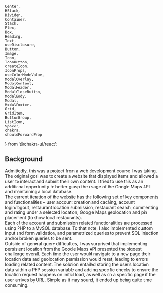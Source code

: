     Center,
    HStack,
    Divider,
    Container,
    Stack,
    Flex,
    Box,
    Heading,
    Text,
    useDisclosure,
    Button,
    Image,
    Icon,
    IconButton,
    createIcon,
    IconProps,
    useColorModeValue,
    ModalOverlay,
    ModalContent,
    ModalHeader,
    ModalCloseButton,
    ModalBody,
    Modal,
    ModalFooter,
    Grid,
    GridItem,
    ButtonGroup,
    ListIcon,
    Spacer,
    chakra,
    shouldForwardProp
} from '@chakra-ui/react';


## Background

Admittedly, this was a project from a web development course I was taking. The original goal was to create a website that displayed items and allowed a user to interact and submit their own content. I tried to use this as an additional opportunity to better grasp the usage of the Google Maps API and maintaining a local database. 
<br/>
The current iteration of the website has the following set of key components and functionalities – user account creation and caching, account login/logout, restaurant location submission, restaurant search, commenting and rating under a selected location, Google Maps geolocation and pin placement (to show local restaurants).
<br/>
Each of the account and submission related functionalities are processed using PHP to a MySQL database. To that note, I also implemented custom input and form validation, and parametrized queries to prevent SQL injection and/or broken queries to be sent. 
<br/>
Outside of general query difficulties, I was surprised that implementing persistent location from the Google Maps API presented the biggest challenge overall. Each time the user would navigate to a new page their location data and geolocation permission would reset, leading to errors loading related content. The solution entailed storing the user’s location data within a PHP session variable and adding specific checks to ensure the location request happens on initial load, as well as on a specific page if the user arrives by URL. Simple as it may sound, it ended up being quite time consuming.